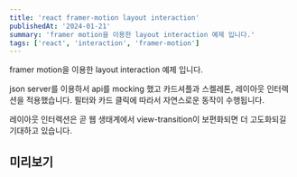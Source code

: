 ```yaml
---
title: 'react framer-motion layout interaction'
publishedAt: '2024-01-21'
summary: 'framer motion을 이용한 layout interaction 예제 입니다.'
tags: ['react', 'interaction', 'framer-motion']
---
```


framer motion을 이용한 layout interaction 예제 입니다.

json server를 이용하서 api를 mocking 했고 카드셔플과 스켈레톤, 레이아웃 인터렉션을 적용했습니다. 필터와 카드 클릭에 따라서 자연스로운 동작이 수행됩니다.

레이아웃 인터렉션은 곧 웹 생태계에서 view-transition이 보편화되면 더 고도화되길 기대하고 있습니다.

## 미리보기

<StackBlitzEmbed repo='GyeongtaeGim/react-layout-interaction' height='700px' />
